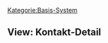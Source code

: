 [[Kategorie:Basis-System]]
== View: Kontakt-Detail==
{{PluginInfo
|plugin=ch.elexis
| category=ch.elexis.datenKategorie
| wikiName=ChElexisViewsKontaktdetailview
| Iatrix-Hilfe=[http://www.iatrix.org/pmwiki.php?n=Elexishilfe.ChElexisViewsKontaktdetailview http://www.iatrix.org/pmwiki.php?n=Elexishilfe.ChElexisViewsKontaktdetailview]
| view_name=View
| name=elexis
| description=Elexis Basismodul
| category=invisible
| license=EPL
| first_commit_date=2007-06-24
| first_commit_author=rgw_ch
| responsible=weirich@elexis.ch
| type=Basis-System


}}